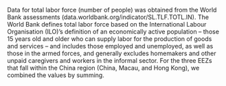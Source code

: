 Data for total labor force (number of people) was obtained from the World Bank assessments (data.worldbank.org/indicator/SL.TLF.TOTL.IN). The World Bank defines total labor force based on the International Labour Organisation (ILO)’s definition of an economically active population – those 15 years old and older who can supply labor for the production of goods and services – and includes those employed and unemployed, as well as those in the armed forces, and generally excludes homemakers and other unpaid caregivers and workers in the informal sector. For the three EEZs that fall within the China region (China, Macau, and Hong Kong), we combined the values by summing.

